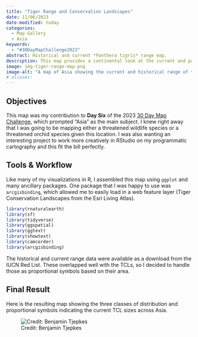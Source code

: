 ```yaml
---
title: "Tiger Range and Conservation Landscapes"
date: 11/06/2023
date-modified: today
categories:
  - Map Gallery
  - Asia
keywords:
  - "#30DayMapChallenge2023"
abstract: Historical and current *Panthera tigris* range map.
description: This map provides a continental look at the current and past spatial distribution of tigers. Related but of special focus, the Tiger Conservation Landscapes (TCLs) are also visualized. This map was produced using several R packages within the RStudio environment.
image: img-tiger-range-map.png
image-alt: "A map of Asia showing the current and historical range of tigers."
# aliases:
---
```


## Objectives

This map was my contribution to **Day Six** of the 2023 [30 Day Map Challenge](https://30daymapchallenge.com/), which prompted "Asia" as the main subject. I knew right away that I was going to be mapping either a threatened wildlife species or a threatened orchid species given this location. I was also wanting an interesting project to work more creatively in RStudio on my programmatic cartography and this fit the bill perfectly.

## Tools & Workflow

Like many of my visualizations in R, I assembled this map using `ggplot` and many ancillary packages. One package that I was happy to use was `arcgisbinding`, which allowed me to easily load in a web feature layer (Tiger Conservation Landscapes from the Esri Living Atlas).

```r
library(rnaturalearth)
library(sf)
library(tidyverse)
library(ggspatial)
library(ggtext)
library(showtext)
library(camcorder)
library(arcgisbinding)
```

The historical and current range data were available as a download from the IUCN Red List. These overlapped well with the TCLs, so I decided to handle those as proportional symbols based on their area.

## Final Result

Here is the resulting map showing the three classes of distribution and proportional symbols indicating the current TCL sizes across Asia.

![Credit: Benjamin Tjepkes](img-tiger-range-map.png)